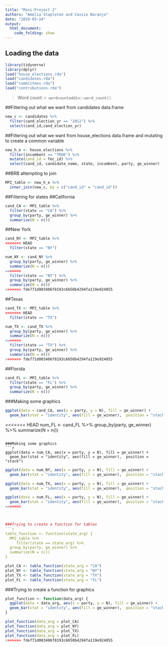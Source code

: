 ```yaml
---
title: "Mini-Project 2"
authors: "Amelia Stapleton and Cassie Naranjo"
date: "2019-03-24"
output: 
  html_document:
    code_folding: show
---
```


## Loading the data
```r
library(tidyverse)
library(dplyr)
load("house_elections.rda")
load("candidates.rda")
load("committees.rda")
load("contributions.rda")
```

> Word count: `r wordcountaddin::word_count()`

##Filtering out what we want from candidates data.frame
```r
new_c <- candidates %>%
  filter(cand_election_yr == "2012") %>%
  select(cand_id,cand_election_yr)
```

##Filtering out what we want from house_elections data.frame and mutating to create a common variable
```r
new_h_e <- house_elections %>%
  filter(incumbent == "TRUE") %>%
  mutate(cand_id = fec_id) %>%
  select(cand_id, candidate_name, state, incumbent, party, ge_winner)
```

##BRB attempting to join
```r
MP2_table <- new_h_e %>%
  inner_join(new_c, by = c("cand_id" = "cand_id"))
```

##Filtering for states
##California
```r
cand_CA <- MP2_table %>%
  filter(state == "CA") %>%
  group_by(party, ge_winner) %>%
  summarize(N = n())
```

##New York
```r
cand_NY <- MP2_table %>%
<<<<<<< HEAD
  filter(state == "NY")

num_NY <- cand_NY %>%
  group_by(party, ge_winner) %>%
  summarize(N = n()) 
=======
  filter(state == "NY") %>%
  group_by(party, ge_winner) %>%
  summarize(N = n())
>>>>>>> fde771d003406f8193c6650b4294fa119e924055
```

##Texas
```r
cand_TX <- MP2_table %>%
<<<<<<< HEAD
  filter(state == "TX")

num_TX <- cand_TX %>%
  group_by(party, ge_winner) %>%
  summarize(N = n()) 
=======
  filter(state == "TX") %>%
  group_by(party, ge_winner) %>%
  summarize(N = n())
>>>>>>> fde771d003406f8193c6650b4294fa119e924055
```

##Florida
```r
cand_FL <- MP2_table %>%
  filter(state == "FL") %>%
  group_by(party, ge_winner) %>%
  summarize(N = n())
```
###Making some graphics

```r
ggplot(data = cand_CA, aes(x = party, y = N), fill = ge_winner) +
  geom_bar(stat = "identity", aes(fill = ge_winner),  position = "stack") 
```

<<<<<<< HEAD
num_FL <- cand_FL %>%
  group_by(party, ge_winner) %>%
  summarize(N = n()) 
```

###Making some graphics
```r
ggplot(data = num_CA, aes(x = party, y = N), fill = ge_winner) +
  geom_bar(stat = "identity", aes(fill = ge_winner),  position = "stack")
```

```r
ggplot(data = num_NY, aes(x = party, y = N), fill = ge_winner) +
  geom_bar(stat = "identity", aes(fill = ge_winner),  position = "stack")

```

```r
ggplot(data = num_TX, aes(x = party, y = N), fill = ge_winner) +
  geom_bar(stat = "identity", aes(fill = ge_winner),  position = "stack")
```

```r
ggplot(data = num_FL, aes(x = party, y = N), fill = ge_winner) +
  geom_bar(stat = "identity", aes(fill = ge_winner),  position = "stack")
=======



###Trying to create a function for tables 
```r
table_function <- function(state_arg) {
  MP2_table %>%
     filter(state == state_arg) %>%
  group_by(party, ge_winner) %>%
  summarize(N = n())
}
```

```r
plot_CA <- table_function(state_arg = "CA")
plot_NY <- table_function(state_arg = "NY")
plot_TX <- table_function(state_arg = "TX")
plot_FL <- table_function(state_arg = "FL")
```

###Trying to create a function for graphics 
```r
plot_function <- function(data_arg) {
  ggplot(data = data_arg, aes(x = party, y = N), fill = ge_winner) +
  geom_bar(stat = "identity", aes(fill = ge_winner),  position = "stack") 
}
```

```r
plot_function(data_arg = plot_CA)
plot_function(data_arg = plot_NY)
plot_function(data_arg = plot_TX)
plot_function(data_arg = plot_FL)
>>>>>>> fde771d003406f8193c6650b4294fa119e924055
```


